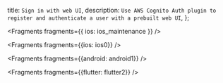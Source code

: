   title: `Sign in with web UI`,
  description: `Use AWS Cognito Auth plugin to register and authenticate a user with a prebuilt web UI`,
};


<Fragments fragments={{ ios: ios_maintenance }} />


<Fragments fragments={{ios: ios0}} />


<Fragments fragments={{android: android1}} />


<Fragments fragments={{flutter: flutter2}} />